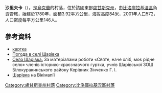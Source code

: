 {{coord|49|50|56|N|38|54|1|E|scale:100000|display=title}}

'''沙里夫卡'''（{{lang-uk|Шарівка}}），是[[烏克蘭|烏克蘭]]的村落，位於該國東部[[盧甘斯克州|盧甘斯克州]]，由[[比洛庫拉基涅區|比洛庫拉基涅區]]負責管轄，始建於1780年，面積3.92平方公里，海拔高度84米，2001年人口572，人口密度每平方公里146人。

==參考資料==
* [http://w1.c1.rada.gov.ua/pls/z7502/A005?rdat1=07.12.2010&rf7571=17990 картка]
* [http://weather.in.ua/ua/lyganskaja/28676 Погода в селі Шарівка] {{Wayback|url=http://weather.in.ua/ua/lyganskaja/28676 |date=20161003072440 }}
* [http://mestalug.ucoz.ru/index/sharivka/0-144 Село Шарівка.] {{Wayback|url=http://mestalug.ucoz.ru/index/sharivka/0-144 |date=20170412051321 }} За матеріалами роботи «Святе, наче хліб, моє рідне село» членів історико-краєзнавчого гуртка, учнів Шарівської ЗОШ Білокуракинського району Керівник Зінченко Г. І.
* [http://wikimapia.org/19297434/uk/Шарівка Шарівка] {{Wayback|url=http://wikimapia.org/19297434/uk/%D0%A8%D0%B0%D1%80%D1%96%D0%B2%D0%BA%D0%B0 |date=20161003184714 }} на Вікімапії

{{DEFAULTSORT:Шарівка}}
[[Category:盧甘斯克州村落|Category:盧甘斯克州村落]]
[[Category:比洛庫拉基涅區村落|Category:比洛庫拉基涅區村落]]


{{Luhansk-geo-stub}}